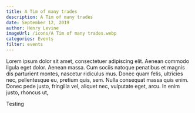 ```yaml
---
title: A Tim of many trades
description: A Tim of many trades
date: September 12, 2019
author: Henry Levine
imageUrl: /icons/A Tim of many trades.webp
categories: Events
filter: events
---
```


Lorem ipsum dolor sit amet, consectetuer adipiscing elit. Aenean commodo ligula eget dolor. Aenean massa. Cum sociis natoque penatibus et magnis dis parturient montes, nascetur ridiculus mus. Donec quam felis, ultricies nec, pellentesque eu, pretium quis, sem. Nulla consequat massa quis enim. Donec pede justo, fringilla vel, aliquet nec, vulputate eget, arcu. In enim justo, rhoncus ut,

<p> Testing </p>
